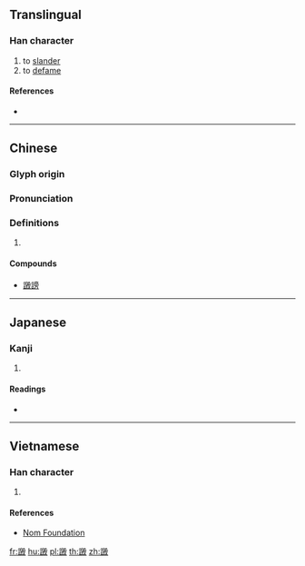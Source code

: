 {{character info/new}}
{{also|毁}}
==Translingual==

===Han character===
{{Han char|rn=149|rad=言|as=13|sn=20|four=07647|canj=YRHGE,YRHME|ids=⿰言毀}}

# to [[slander]]
# to [[defame]]

====References====
* {{Han ref|kx=1183.170|dkj=36020|dj=1646.110|hdz=64025.010|uh=8B6D|ud=35693|bh=F4D5|bd=62677}}

----

==Chinese==
{{zh-forms}}

===Glyph origin===
{{Han etym}}

===Pronunciation===
{{zh-pron
|m=huǐ
|c=wai2
|mc=y
|oc=y
|ma=
|cat=v
}}

===Definitions===
{{zh-hanzi}}

# {{rfdef|lang=zh}}

====Compounds====
* [[譭謗]]

----

==Japanese==

===Kanji===
{{ja-kanji|grade=|rs=言13}}

# {{defn|lang=ja|sort=言13}}

====Readings====
* {{ja-readings|on=[[き]] (ki)|kun=}}

----

==Vietnamese==

===Han character===
{{vi-readings|rs=言13| hanviet = huỷ}}

# {{defn|lang=vi|sort=言13}}

====References====
*[http://nomfoundation.org/common/nom_details.php?codepoint=8b6d Nom Foundation]

[[fr:譭]]
[[hu:譭]]
[[pl:譭]]
[[th:譭]]
[[zh:譭]]